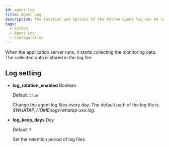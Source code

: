 ```yaml
---
id: agent-log
title: Agent Log
description: The location and options of the Python agent log can be set.
tags:
  - Python
  - Agent Log
  - Configuration
---
```


When the application server runs, it starts collecting the monitoring data. The collected data is stored in the log file.

## Log setting

- **log_rotation_enabled** <span class='type'>Boolean</span>

  Default `true`

  Change the agent log files every day. The default path of the log file is _$WHATAP_HOME/logs/whatap-xxx.log_.

- **log_keep_days** <span class='type'>Day</span>

  Default `7`

  Set the retention period of log files.
